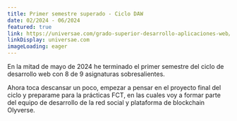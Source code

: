 ```yaml
---
title: Primer semestre superado - Ciclo DAW
date: 02/2024 - 06/2024
featured: true
link: https://universae.com/grado-superior-desarrollo-aplicaciones-web/
linkDisplay: universae.com
imageLoading: eager
---
```



En la mitad de mayo de 2024 he terminado el primer semestre del ciclo de desarrollo web
con 8 de 9 asignaturas sobresalientes.

Ahora toca descansar un poco, empezar a pensar en el proyecto final del ciclo y preparame para la prácticas FCT, en las cuales voy a formar parte del equipo de desarrollo de la red social y plataforma de blockchain Olyverse.

